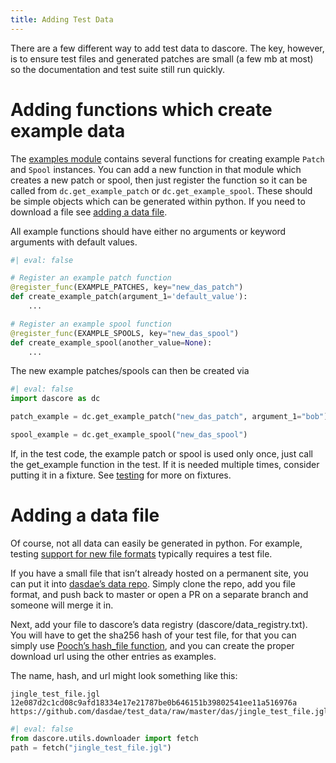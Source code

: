 ```yaml
---
title: Adding Test Data
---
```


There are a few different way to add test data to dascore. The key, however,
is to ensure test files and generated patches are small (a few mb at most) so
the documentation and test suite still run quickly.

# Adding functions which create example data

The [examples module](`dascore.examples`) contains several functions for creating
example `Patch` and `Spool` instances. You can add a new function in that module
which creates a new patch or spool, then just register the function so it can be
called from `dc.get_example_patch` or `dc.get_example_spool`. These should be simple
objects which can be generated within python. If you need to download a file see
[adding a data file](#adding_a_data_file).

:::{.callout-note}
All example functions should have either no arguments or keyword arguments with
default values.
:::

```python
#| eval: false

# Register an example patch function
@register_func(EXAMPLE_PATCHES, key="new_das_patch")
def create_example_patch(argument_1='default_value'):
    ...

# Register an example spool function
@register_func(EXAMPLE_SPOOLS, key="new_das_spool")
def create_example_spool(another_value=None):
    ...
```

The new example patches/spools can then be created via

```python
#| eval: false
import dascore as dc

patch_example = dc.get_example_patch("new_das_patch", argument_1="bob")

spool_example = dc.get_example_spool("new_das_spool")
```

If, in the test code, the example patch or spool is used only once, just call
the get_example function in the test. If it is needed multiple times, consider
putting it in a fixture. See [testing](./testing.qmd) for more on fixtures.

# Adding a data file

Of course, not all data can easily be generated in python. For example, testing
[support for new file formats](./new_format.qmd) typically requires a test file.

If you have a small file that isn't already hosted on a permanent site, you can put
 it into [dasdae's data repo](https://github.com/DASDAE/test_data).
Simply clone the repo, add you file format, and push back to master or open a
PR on a separate branch and someone will merge it in.

Next, add your file to dascore's data registry (dascore/data_registry.txt).
You will have to get the sha256 hash of your test file, for that you can simply
use [Pooch's hash_file function](https://www.fatiando.org/pooch/latest/api/generated/pooch.file_hash.html),
and you can create the proper download url using the other entries as examples.

The name, hash, and url might look something like this:
```
jingle_test_file.jgl
12e087d2c1cd08c9afd18334e17e21787be0b646151b39802541ee11a516976a
https://github.com/dasdae/test_data/raw/master/das/jingle_test_file.jgl
```

```python
#| eval: false
from dascore.utils.downloader import fetch
path = fetch("jingle_test_file.jgl")
```
